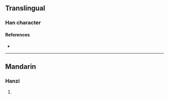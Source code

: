 {{character info/new}}
==Translingual==

===Han character===
{{Han char|rn=93|rad=牛|as=11|sn=15|four=74500|canj=SIHQ|ids=⿱尉牛}}

====References====
* {{Han ref|kx=0703.340|dkj=20144|dj=1116.290|hdz=31819.100|uh=729A|ud=29338|bh=E674|bd=58996}}

----

==Mandarin==

===Hanzi===
{{cmn-hanzi|pin=[[wèi]] ([[wei4]])|wg=wei<sup>4</sup>}}

# {{defn|lang=cmn|sort=牛11}}